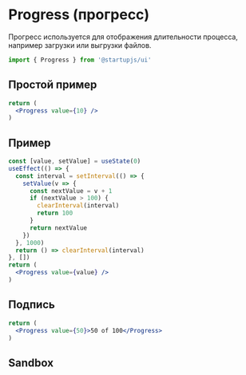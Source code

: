
# Progress (прогресс)

Прогресс используется для отображения длительности процесса, например загрузки или выгрузки файлов.

```jsx
import { Progress } from '@startupjs/ui'
```

## Простой пример

```jsx example
return (
  <Progress value={10} />
)
```

## Пример

```jsx example
const [value, setValue] = useState(0)
useEffect(() => {
  const interval = setInterval(() => {
    setValue(v => {
      const nextValue = v + 1
      if (nextValue > 100) {
        clearInterval(interval)
        return 100
      }
      return nextValue
    })
  }, 1000)
  return () => clearInterval(interval)
}, [])
return (
  <Progress value={value} />
)
```

## Подпись

```jsx example
return (
  <Progress value={50}>50 of 100</Progress>
)
```

## Sandbox

<Sandbox Component={Progress} />
